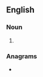 {{also|Appendix:Variations of "bas"}}
==English==

===Noun===
{{head|en|noun form}}

# {{plural of|BA|lang=en}}

===Anagrams===
* {{anagrams|en|a=abs|ABS|ABs|Abs|BSA|SAB|SBA|Sab.|abs|abs-|abs.|sab}}